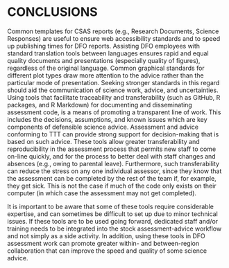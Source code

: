 # CONCLUSIONS

Common templates for CSAS reports (e.g., Research Documents, Science Responses) are useful to ensure web accessibility
standards and to
speed up publishing times for DFO reports. Assisting DFO employees with
standard translation tools between languages ensures rapid and equal quality
documents and presentations (especially quality of figures), regardless of the original
language. Common graphical standards for different plot
types draw more attention to the advice rather than the
particular mode of presentation. Seeking stronger standards in this regard
should aid the communication of science work, advice, and uncertainties.
Using tools that facilitate traceability and transferability (such as
GitHub, R packages, and R Markdown) for documenting and disseminating
assessment code, is a means of promoting a transparent line of work. This
includes the decisions,
assumptions, and known issues which are key components of defensible science
advice.
Assessment and advice conforming to TTT can provide strong support for
decision-making that is based on such advice. 
These tools allow greater transferability and reproducibility in the
assessment process that permits new staff to come on-line quickly, and for the
process to better deal with staff changes and absences (e.g., owing to parental
leave). Furthermore, such transferability can reduce the stress on any one 
individual assessor,
since they know that the assessment can be completed by the rest of the team
if, for example, they get sick. This is not the case if much of the code only
exists on their computer (in which case the assessment may not get completed).

It is important to be aware that
some of these tools require considerable
expertise, and can sometimes be difficult to set up due to minor technical
issues. If these tools are to be used going forward, dedicated staff and/or
training needs to be integrated into the stock assessment-advice workflow and
not simply as a side activity. In addition, using these tools in DFO assessment
work can promote greater within- and between-region collaboration that can
improve the speed and quality of some science advice.
